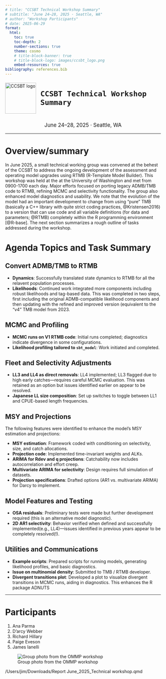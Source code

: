 ```yaml
---
# title: "CCSBT Technical Workshop Summary"
# subtitle: "June 24–28, 2025 · Seattle, WA"
# author: "Workshop Participants"
# date: 2025-06-29
format:
  html:
    toc: true
    toc-depth: 2
    number-sections: true
    theme: cosmo
    # title-block-banner: true
    # title-block-logo: images/ccsbt_logo.png
    embed-resources: true
bibliography: references.bib
---
```


<!-- Manually define your own title block -->
<div style="display: flex; align-items: center; gap: 1em; margin-bottom: 1.5em;">
  <img src="images/ccsbt_logo.png" width="100" alt="CCSBT logo" style="flex-shrink: 0;">
  <div style="font-size: 2em; font-weight: bold;">
    CCSBT Technical Workshop Summary
  </div>
</div>

<div style="font-size: 1.2em; text-align: center; margin-bottom: 0.5em;">
  June 24–28, 2025 · Seattle, WA
</div>

---

# Overview/summary

In June 2025, a small technical working group was convened at the behest of the 
CCSBT to address the ongoing development of the assessment and operating model 
upgrades using RTMB (R-Template Model Builder). This workshop was held at the
at the University of Washington and met from 0900-1700 each day. 
Major efforts focused on porting legacy ADMB/TMB code to RTMB, refining MCMC and 
selectivity functionality. The group also enhanced model diagnostics and usability.
We note that the evolution of the model had an important development to change from 
using "pure" TMB (basically a C++ library with quite strict coding practices, @Kristensen2016) to a
version that can use code and all variable definitions (for data and parameters; @RTMB) 
completely within the R programming environment [@R-base].
The next section summarizes a rough outline of tasks addressed during the workshop. 

# Agenda Topics and Task Summary

## Convert ADMB/TMB to RTMB

- **Dynamics**: Successfully translated state dynamics to RTMB for all the relavent population
processes.
- **Likelihoods**: Continued work integrated more components including robust likelihoods and tag-based data.
This was completed in two steps, first including the original ADMB-compatible likelihood components and 
then updating with the refined and improved version (equivalent to the "v4" TMB model from 2023. 

## MCMC and Profiling

- **MCMC runs on V1 RTMB code**: Initial runs completed; diagnostics indicate divergence in some configurations.
- **Likelihood profiling tailored to `sbt_model`**: Work initiated and completed.

## Fleet and Selectivity Adjustments

- **LL3 and LL4 as direct removals**: LL4 implemented; LL3 flagged due to high early 
catches—requires careful MCMC evaluation. This was retained as an option but issues identified
earlier on appear to be resolved.
- **Japanese LL size composition**: Set up switches to toggle between LL1 and CPUE-based length frequencies.

## MSY and Projections

The following features were identified to enhance the model's MSY estimation and projections:

- **MSY estimation**: Framework coded with conditioning on selectivity, size, and catch allocations.
- **Projection code**: Implemented time-invariant weights and ALKs.
- **ARIMA for Rdev and q projections**: Catchability now includes autocorrelation and effort creep.
- **Multivariate ARIMA for selectivity**: Design requires full simulation of datasets.
- **Projection specifications**: Drafted options (AR1 vs. multivariate ARIMA) for Darcy to implement.

## Model Features and Testing

- **OSA residuals**: Preliminary tests were made but further development required (this is an alternative
model diagnostic).
- **2D AR1 selectivity**: Behavior verified when defined and successfully implemented(e.g., LL4)—issues 
identified in previous years appear to be completely resolved(!).

## Utilities and Communications

- **Example scripts**: Prepared scripts for running models, generating likelihood profiles, and basic diagnostics.
- **Issue on multinomial density**: Submitted to TMB / RTMB developer.
- **Divergent transitions plot**: Developed a plot to visualize divergent transitions in 
MCMC runs, aiding in diagnostics. This enhances the R package ADNUTS


---

# Participants

1. Ana Parma
2. D'arcy Webber
3. Richard Hillary
4. Paige Eveson
5. James Ianelli  


![Group photo from the OMMP workshop](images/Workshop_photo.png)

/Users/jim/Downloads/Report June_2025_Technical workshop.qmd